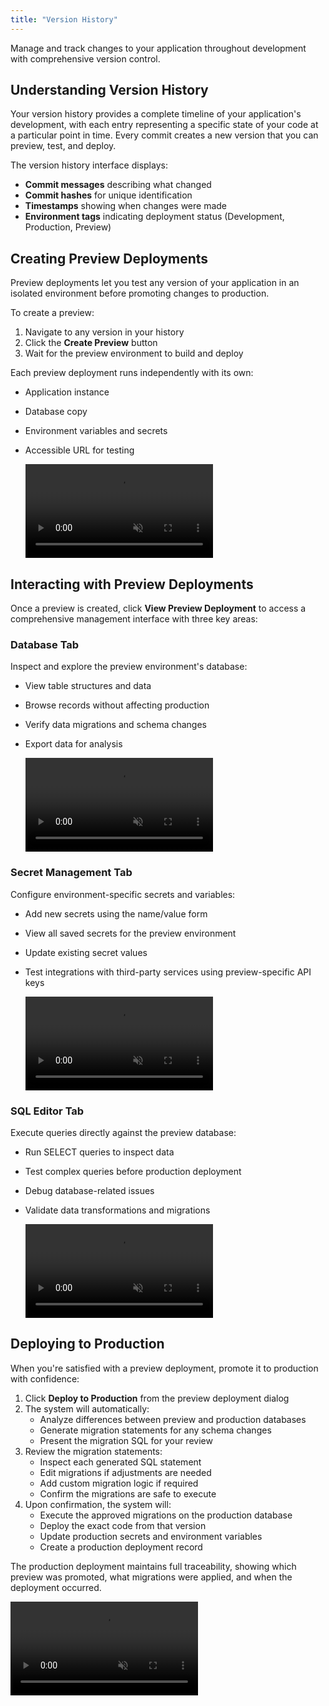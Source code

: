 ```yaml
---
title: "Version History"
---
```


Manage and track changes to your application throughout development with comprehensive version control.

## Understanding Version History

Your version history provides a complete timeline of your application's development, with each entry representing a specific state of your code at a particular point in time. Every commit creates a new version that you can preview, test, and deploy.

The version history interface displays:

- **Commit messages** describing what changed
- **Commit hashes** for unique identification
- **Timestamps** showing when changes were made
- **Environment tags** indicating deployment status (Development, Production, Preview)

## Creating Preview Deployments

Preview deployments let you test any version of your application in an isolated environment before promoting changes to production.

To create a preview:

1. Navigate to any version in your history
2. Click the **Create Preview** button
3. Wait for the preview environment to build and deploy

Each preview deployment runs independently with its own:

- Application instance
- Database copy
- Environment variables and secrets
- Accessible URL for testing

  <video controls className="w-full aspect-video rounded-xl" autoPlay muted loop src="https://pub-85f40fb1901f44d59eed58ebbdf77a13.r2.dev/Screenity%20video%20-%20Sep%2024%2C%202025%2C%202%2049%20PM.mp4" />

## Interacting with Preview Deployments

Once a preview is created, click **View Preview Deployment** to access a comprehensive management interface with three key areas:

### Database Tab

Inspect and explore the preview environment's database:

- View table structures and data
- Browse records without affecting production
- Verify data migrations and schema changes
- Export data for analysis

  <video controls className="w-full aspect-video rounded-xl" autoPlay muted loop src="https://pub-85f40fb1901f44d59eed58ebbdf77a13.r2.dev/Screenity%20video%20-%20Sep%2024%2C%202025%2C%203%2040%20PM.mp4" />

### Secret Management Tab

Configure environment-specific secrets and variables:

- Add new secrets using the name/value form
- View all saved secrets for the preview environment
- Update existing secret values
- Test integrations with third-party services using preview-specific API keys

  <video controls className="w-full aspect-video rounded-xl" autoPlay muted loop src="https://pub-85f40fb1901f44d59eed58ebbdf77a13.r2.dev/Screenity%20video%20-%20Sep%2024%2C%202025%2C%203%2043%20PM.mp4" />

### SQL Editor Tab

Execute queries directly against the preview database:

- Run SELECT queries to inspect data
- Test complex queries before production deployment
- Debug database-related issues
- Validate data transformations and migrations

  <video controls className="w-full aspect-video rounded-xl" autoPlay muted loop src="https://pub-85f40fb1901f44d59eed58ebbdf77a13.r2.dev/Screenity%20video%20-%20Sep%2024%2C%202025%2C%203%2047%20PM.mp4" />

## Deploying to Production

When you're satisfied with a preview deployment, promote it to production with confidence:

1. Click **Deploy to Production** from the preview deployment dialog
2. The system will automatically:
   - Analyze differences between preview and production databases
   - Generate migration statements for any schema changes
   - Present the migration SQL for your review
3. Review the migration statements:
   - Inspect each generated SQL statement
   - Edit migrations if adjustments are needed
   - Add custom migration logic if required
   - Confirm the migrations are safe to execute
4. Upon confirmation, the system will:
   - Execute the approved migrations on the production database
   - Deploy the exact code from that version
   - Update production secrets and environment variables
   - Create a production deployment record

The production deployment maintains full traceability, showing which preview was promoted, what migrations were applied, and when the deployment occurred.

<video controls className="w-full aspect-video rounded-xl" autoPlay muted loop src="https://pub-85f40fb1901f44d59eed58ebbdf77a13.r2.dev/Screenity%20video%20-%20Sep%2024%2C%202025%2C%204%2002%20PM.mp4" />